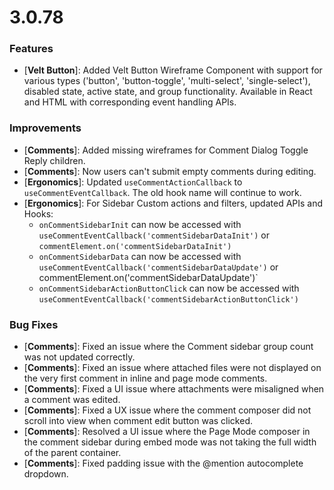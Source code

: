 # 3.0.78

### Features
- [**Velt Button**]: Added Velt Button Wireframe Component with support for various types ('button', 'button-toggle', 'multi-select', 'single-select'), disabled state, active state, and group functionality. Available in React and HTML with corresponding event handling APIs.

### Improvements
- [**Comments**]: Added missing wireframes for Comment Dialog Toggle Reply children.
- [**Comments**]: Now users can't submit empty comments during editing.
- [**Ergonomics**]: Updated `useCommentActionCallback` to `useCommentEventCallback`. The old hook name will continue to work.
- [**Ergonomics**]: For Sidebar Custom actions and filters, updated APIs and Hooks:
  - `onCommentSidebarInit` can now be accessed with `useCommentEventCallback('commentSidebarDataInit')` or `commentElement.on('commentSidebarDataInit')`
  - `onCommentSidebarData` can now be accessed with `useCommentEventCallback('commentSidebarDataUpdate')` or commentElement.on('commentSidebarDataUpdate')`
  - `onCommentSidebarActionButtonClick` can now be accessed with `useCommentEventCallback('commentSidebarActionButtonClick')`

### Bug Fixes
- [**Comments**]: Fixed an issue where the Comment sidebar group count was not updated correctly.
- [**Comments**]: Fixed an issue where attached files were not displayed on the very first comment in inline and page mode comments.
- [**Comments**]: Fixed a UI issue where attachments were misaligned when a comment was edited.
- [**Comments**]: Fixed a UX issue where the comment composer did not scroll into view when comment edit button was clicked.
- [**Comments**]: Resolved a UI issue where the Page Mode composer in the comment sidebar during embed mode was not taking the full width of the parent container.
- [**Comments**]: Fixed padding issue with the @mention autocomplete dropdown.
